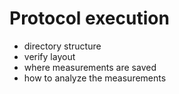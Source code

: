 # Protocol execution

* directory structure
* verify layout
* where measurements are saved
* how to analyze the measurements
